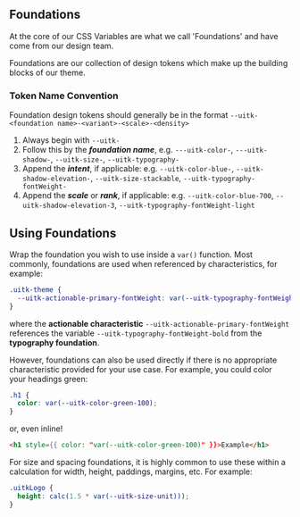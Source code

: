 
<Meta title="Documentation/Styles and Theming/Foundations/Introduction" />

## Foundations

At the core of our CSS Variables are what we call 'Foundations' and have come from our design team.

Foundations are our collection of design tokens which make up the building blocks of our theme.

### Token Name Convention

Foundation design tokens should generally be in the format `--uitk-<foundation name>-<variant>-<scale>-<density>`

1. Always begin with `--uitk-`
2. Follow this by the **_foundation name_**, e.g. `---uitk-color-`, `---uitk-shadow-`, `--uitk-size-`, `--uitk-typography-`
3. Append the **_intent_**, if applicable: e.g. `--uitk-color-blue-`, `--uitk-shadow-elevation-`, `--uitk-size-stackable`, `--uitk-typography-fontWeight-`
4. Append the **_scale_** or **_rank_**, if applicable: e.g. `--uitk-color-blue-700`, `--uitk-shadow-elevation-3`, `--uitk-typography-fontWeight-light`

## Using Foundations

Wrap the foundation you wish to use inside a `var()` function. Most commonly, foundations are used when referenced by characteristics, for example:

```css
.uitk-theme {
  --uitk-actionable-primary-fontWeight: var(--uitk-typography-fontWeight-bold);
}
```

where the **actionable characteristic** `--uitk-actionable-primary-fontWeight` references the variable `--uitk-typography-fontWeight-bold` from the **typography foundation**.

However, foundations can also be used directly if there is no appropriate characteristic provided for your use case. For example, you could color your headings green:

```css
.h1 {
  color: var(--uitk-color-green-100);
}
```

or, even inline!

```html
<h1 style={{ color: "var(--uitk-color-green-100)" }}>Example</h1>
```

For size and spacing foundations, it is highly common to use these within a calculation for width, height, paddings, margins, etc. For example:

```css
.uitkLogo {
  height: calc(1.5 * var(--uitk-size-unit)));
}
```
